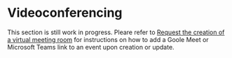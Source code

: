 # Videoconferencing

This section is still work in progress. 
Pleare refer to [Request the creation of a virtual meeting room](/sync-events#request-the-creation-of-a-virtual-meeting-room)
for instructions on how to add a Goole Meet or Microsoft Teams link to an event upon creation or update.
